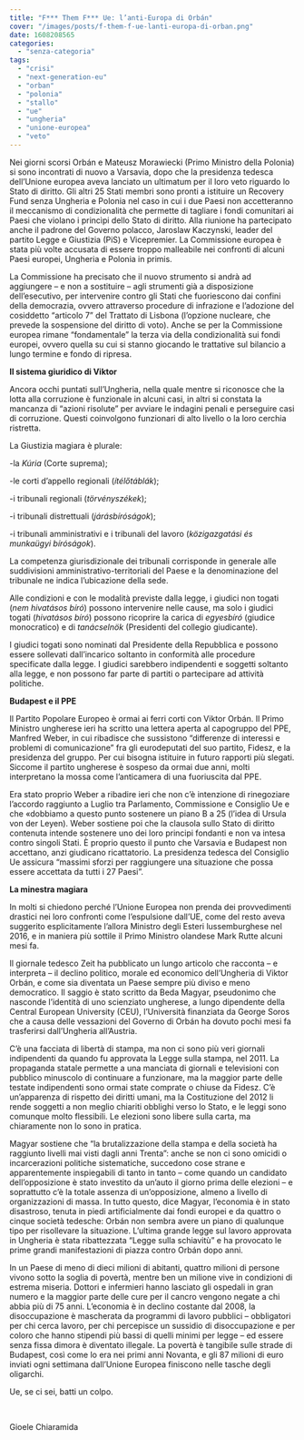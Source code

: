 ```yaml
---
title: "F*** Them F*** Ue: l’anti-Europa di Orbán"
cover: "/images/posts/f-them-f-ue-lanti-europa-di-orban.png"
date: 1608208565
categories: 
  - "senza-categoria"
tags: 
  - "crisi"
  - "next-generation-eu"
  - "orban"
  - "polonia"
  - "stallo"
  - "ue"
  - "ungheria"
  - "unione-europea"
  - "veto"
---
```


Nei giorni scorsi Orbán e Mateusz Morawiecki (Primo Ministro della Polonia) si sono incontrati di nuovo a Varsavia, dopo che la presidenza tedesca dell’Unione europea aveva lanciato un ultimatum per il loro veto riguardo lo Stato di diritto. Gli altri 25 Stati membri sono pronti a istituire un Recovery Fund senza Ungheria e Polonia nel caso in cui i due Paesi non accetteranno il meccanismo di condizionalità che permette di tagliare i fondi comunitari ai Paesi che violano i princìpi dello Stato di diritto. Alla riunione ha partecipato anche il padrone del Governo polacco, Jaroslaw Kaczynski, leader del partito Legge e Giustizia (PiS) e Vicepremier. La Commissione europea è stata più volte accusata di essere troppo malleabile nei confronti di alcuni Paesi europei, Ungheria e Polonia in primis.

La Commissione ha precisato che il nuovo strumento si andrà ad aggiungere – e non a sostituire – agli strumenti già a disposizione dell’esecutivo, per intervenire contro gli Stati che fuoriescono dai confini della democrazia, ovvero attraverso procedure di infrazione e l’adozione del cosiddetto “articolo 7” del Trattato di Lisbona (l’opzione nucleare, che prevede la sospensione del diritto di voto). Anche se per la Commissione europea rimane “fondamentale” la terza via della condizionalità sui fondi europei, ovvero quella su cui si stanno giocando le trattative sul bilancio a lungo termine e fondo di ripresa.

**Il sistema giuridico di Viktor**

Ancora occhi puntati sull’Ungheria, nella quale mentre si riconosce che la lotta alla corruzione è funzionale in alcuni casi, in altri si constata la mancanza di “azioni risolute” per avviare le indagini penali e perseguire casi di corruzione. Questi coinvolgono funzionari di alto livello o la loro cerchia ristretta.

La Giustizia magiara è plurale:

\-la _Kúria_ (Corte suprema);

\-le corti d’appello regionali (_ítélőtáblák_);

\-i tribunali regionali (_törvényszékek_);

\-i tribunali distrettuali (_járásbíróságok_);

\-i tribunali amministrativi e i tribunali del lavoro (_közigazgatási és munkaügyi bíróságok_).

La competenza giurisdizionale dei tribunali corrisponde in generale alle suddivisioni amministrativo-territoriali del Paese e la denominazione del tribunale ne indica l’ubicazione della sede.

Alle condizioni e con le modalità previste dalla legge, i giudici non togati (_nem hivatásos bíró_) possono intervenire nelle cause, ma solo i giudici togati (_hivatásos bíró_) possono ricoprire la carica di _egyesbíró_ (giudice monocratico) e di _tanácselnök_ (Presidenti del collegio giudicante).

I giudici togati sono nominati dal Presidente della Repubblica e possono essere sollevati dall’incarico soltanto in conformità alle procedure specificate dalla legge. I giudici sarebbero indipendenti e soggetti soltanto alla legge, e non possono far parte di partiti o partecipare ad attività politiche.

**Budapest e il PPE**

Il Partito Popolare Europeo è ormai ai ferri corti con Viktor Orbán. Il Primo Ministro ungherese ieri ha scritto una lettera aperta al capogruppo del PPE, Manfred Weber, in cui ribadisce che sussistono “differenze di interessi e problemi di comunicazione” fra gli eurodeputati del suo partito, Fidesz, e la presidenza del gruppo. Per cui bisogna istituire in futuro rapporti più slegati. Siccome il partito ungherese è sospeso da ormai due anni, molti interpretano la mossa come l’anticamera di una fuoriuscita dal PPE.

Era stato proprio Weber a ribadire ieri che non c’è intenzione di rinegoziare l’accordo raggiunto a Luglio tra Parlamento, Commissione e Consiglio Ue e che «dobbiamo a questo punto sostenere un piano B a 25 (l’idea di Ursula von der Leyen). Weber sostiene poi che la clausola sullo Stato di diritto contenuta intende sostenere uno dei loro principi fondanti e non va intesa contro singoli Stati. È proprio questo il punto che Varsavia e Budapest non accettano, anzi giudicano ricattatorio. La presidenza tedesca del Consiglio Ue assicura “massimi sforzi per raggiungere una situazione che possa essere accettata da tutti i 27 Paesi”.

**La minestra magiara**

In molti si chiedono perché l’Unione Europea non prenda dei provvedimenti drastici nei loro confronti come l’espulsione dall’UE, come del resto aveva suggerito esplicitamente l’allora Ministro degli Esteri lussemburghese nel 2016, e in maniera più sottile il Primo Ministro olandese Mark Rutte alcuni mesi fa.

Il giornale tedesco Zeit ha pubblicato un lungo articolo che racconta – e interpreta – il declino politico, morale ed economico dell’Ungheria di Viktor Orbán, e come sia diventata un Paese sempre più diviso e meno democratico. Il saggio è stato scritto da Beda Magyar, pseudonimo che nasconde l’identità di uno scienziato ungherese, a lungo dipendente della Central European University (CEU), l’Università finanziata da George Soros che a causa delle vessazioni del Governo di Orbán ha dovuto pochi mesi fa trasferirsi dall’Ungheria all’Austria.

C’è una facciata di libertà di stampa, ma non ci sono più veri giornali indipendenti da quando fu approvata la Legge sulla stampa, nel 2011. La propaganda statale permette a una manciata di giornali e televisioni con pubblico minuscolo di continuare a funzionare, ma la maggior parte delle testate indipendenti sono ormai state comprate o chiuse da Fidesz. C’è un’apparenza di rispetto dei diritti umani, ma la Costituzione del 2012 li rende soggetti a non meglio chiariti obblighi verso lo Stato, e le leggi sono comunque molto flessibili. Le elezioni sono libere sulla carta, ma chiaramente non lo sono in pratica.

Magyar sostiene che “la brutalizzazione della stampa e della società ha raggiunto livelli mai visti dagli anni Trenta”: anche se non ci sono omicidi o incarcerazioni politiche sistematiche, succedono cose strane e apparentemente inspiegabili di tanto in tanto – come quando un candidato dell’opposizione è stato investito da un’auto il giorno prima delle elezioni – e soprattutto c’è la totale assenza di un’opposizione, almeno a livello di organizzazioni di massa. In tutto questo, dice Magyar, l’economia è in stato disastroso, tenuta in piedi artificialmente dai fondi europei e da quattro o cinque società tedesche: Orbán non sembra avere un piano di qualunque tipo per risollevare la situazione. L’ultima grande legge sul lavoro approvata in Ungheria è stata ribattezzata “Legge sulla schiavitù” e ha provocato le prime grandi manifestazioni di piazza contro Orbán dopo anni.

In un Paese di meno di dieci milioni di abitanti, quattro milioni di persone vivono sotto la soglia di povertà, mentre ben un milione vive in condizioni di estrema miseria. Dottori e infermieri hanno lasciato gli ospedali in gran numero e la maggior parte delle cure per il cancro vengono negate a chi abbia più di 75 anni. L’economia è in declino costante dal 2008, la disoccupazione è mascherata da programmi di lavoro pubblici – obbligatori per chi cerca lavoro, per chi percepisce un sussidio di disoccupazione e per coloro che hanno stipendi più bassi di quelli minimi per legge – ed essere senza fissa dimora è diventato illegale. La povertà è tangibile sulle strade di Budapest, così come lo era nei primi anni Novanta, e gli 87 milioni di euro inviati ogni settimana dall’Unione Europea finiscono nelle tasche degli oligarchi.

Ue, se ci sei, batti un colpo.

 

Gioele Chiaramida
